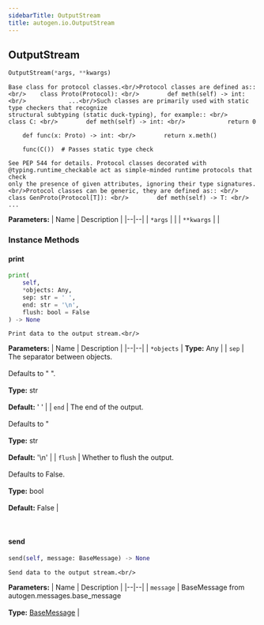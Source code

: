 ```yaml
---
sidebarTitle: OutputStream
title: autogen.io.OutputStream
---
```

<h2 id="autogen.io.OutputStream" class="doc doc-heading">
    <code class="doc-symbol doc-symbol-heading doc-symbol-class"></code>
    <span class="doc doc-object-name doc-class-name">OutputStream</span>
</h2>

```python
OutputStream(*args, **kwargs)
```

    Base class for protocol classes.<br/>Protocol classes are defined as:: <br/>    class Proto(Protocol): <br/>        def meth(self) -> int: <br/>            ...<br/>Such classes are primarily used with static type checkers that recognize
    structural subtyping (static duck-typing), for example:: <br/>    class C: <br/>        def meth(self) -> int: <br/>            return 0
    
        def func(x: Proto) -> int: <br/>        return x.meth()
    
        func(C())  # Passes static type check
    
    See PEP 544 for details. Protocol classes decorated with
    @typing.runtime_checkable act as simple-minded runtime protocols that check
    only the presence of given attributes, ignoring their type signatures.<br/>Protocol classes can be generic, they are defined as:: <br/>    class GenProto(Protocol[T]): <br/>        def meth(self) -> T: <br/>            ...

<b>Parameters:</b>
| Name | Description |
|--|--|
| `*args` |  |
| `**kwargs` |  |

### Instance Methods

<code class="doc-symbol doc-symbol-heading doc-symbol-method"></code>
#### print

```python
print(
    self,
    *objects: Any,
    sep: str = ' ',
    end: str = '\n',
    flush: bool = False
) -> None
```

    Print data to the output stream.<br/>

<b>Parameters:</b>
| Name | Description |
|--|--|
| `*objects` | **Type:** Any |
| `sep` | The separator between objects.<br/><br/>Defaults to " ".<br/><br/>**Type:** str<br/><br/>**Default:** ' ' |
| `end` | The end of the output.<br/><br/>Defaults to "<br/><br/>**Type:** str<br/><br/>**Default:** '\n' |
| `flush` | Whether to flush the output.<br/><br/>Defaults to False.<br/><br/>**Type:** bool<br/><br/>**Default:** False |

<br />

<code class="doc-symbol doc-symbol-heading doc-symbol-method"></code>
#### send

```python
send(self, message: BaseMessage) -> None
```

    Send data to the output stream.<br/>

<b>Parameters:</b>
| Name | Description |
|--|--|
| `message` | BaseMessage from autogen.messages.base_message<br/><br/>**Type:** [BaseMessage](/docs/api-reference/autogen/messages/BaseMessage) |

<br />